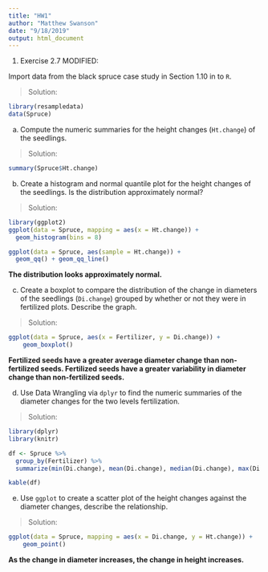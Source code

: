 ```yaml
---
title: "HW1"
author: "Matthew Swanson"
date: "9/18/2019"
output: html_document
---
```


1. Exercise 2.7 MODIFIED:

Import data from the black spruce case study in Section 1.10 in to `R`.

> Solution: 

```r
library(resampledata)
data(Spruce)
```

a. Compute the numeric summaries for the height changes (`Ht.change`) of the seedlings.

> Solution:

```r
summary(Spruce$Ht.change)
```

b. Create a histogram and normal quantile plot for the height changes of the seedlings. Is the distribution approximately normal?

> Solution:

```r
library(ggplot2)
ggplot(data = Spruce, mapping = aes(x = Ht.change)) +
  geom_histogram(bins = 8)

ggplot(data = Spruce, aes(sample = Ht.change)) +
  geom_qq() + geom_qq_line()
```

**The distribution looks approximately normal.**

c. Create a boxplot to compare the distribution of the change in diameters of the seedlings (`Di.change`) grouped by whether or not they were in fertilized plots. Describe the graph.

> Solution:

```r
ggplot(data = Spruce, aes(x = Fertilizer, y = Di.change)) + 
    geom_boxplot()
```

**Fertilized seeds have a greater average diameter change than non-fertilized seeds. Fertilized seeds have a greater variability in diameter change than non-fertilized seeds.**

d. Use Data Wrangling via `dplyr` to find the numeric summaries of the diameter changes for the two levels fertilization.

> Solution:

```r
library(dplyr)
library(knitr)

df <- Spruce %>%
  group_by(Fertilizer) %>%
  summarize(min(Di.change), mean(Di.change), median(Di.change), max(Di.change), IQR(Di.change), sd(Di.change))

kable(df)
```

e. Use `ggplot` to create a scatter plot of the height changes against the diameter changes, describe the relationship.

> Solution:

```r
ggplot(data = Spruce, mapping = aes(x = Di.change, y = Ht.change)) + 
    geom_point()
```

**As the change in diameter increases, the change in height increases.**
